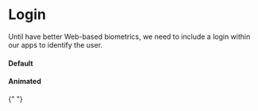 

<Meta title="design system/organisms/login" />

# Login

Until have better Web-based biometrics, we need to include a login within our apps to identify the user.

#### Default

<Canvas>
  <Story name="login">
    <SubHeadline text="Simple Version" />
    <LoginStory
      isAnimated={false}
      hasImage={false}
      hasBackground={false}
      imageUrl={null}
    />
  </Story>
</Canvas>

#### Animated

{" "}

<Canvas>
  <Story name="login with animations">
    <SubHeadline text="Animated Version" />
    <LoginStory
      isAnimated={true}
      hasImage={false}
      hasBackground={false}
      imageUrl={null}
    />
  </Story>
</Canvas>

